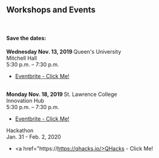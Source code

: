 
<h2> Workshops and Events </h2>
<br />
<h4>Save the dates:</h4>

<Card body outline color="info">
<CardTitle><strong> Wednesday Nov. 13, 2019 </strong></CardTitle>

<CardText>
Queen's University <br/>
Mitchell Hall  <br/>
5:30 p.m. – 7:30 p.m.<br/>
 
  - <a href="https://www.eventbrite.ca/e/mayors-innovation-challenge-workshop-queens-university-tickets-76489948495" name="start">Eventbrite - Click Me!</a> 
 
<br/>
</CardText></Card> 

<Card body outline color="info">
<CardTitle><strong> Monday Nov. 18, 2019 </strong></CardTitle>

<CardText>
 St. Lawrence College <br/>
Innovation Hub <br />
5:30 p.m. – 7:30 p.m.<br/>
 
 - <a href="https://www.eventbrite.ca/e/mayors-innovation-challenge-workshop-st-lawrence-college-tickets-76490052807" name="start">Eventbrite - Click Me!</a> 

<CardText>
Hackathon <br/>
Jan. 31 - Feb. 2, 2020 
</CardText></Card>

 - <a href="https://https://qhacks.io/>QHacks - Click Me!</a> 
